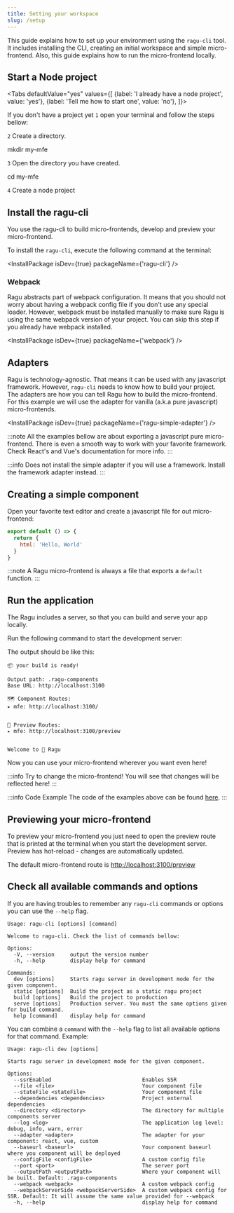 ```yaml
---
title: Setting your workspace
slug: /setup
---
```



This guide explains how to set up your environment using the `ragu-cli` tool.
It includes installing the CLI, creating an initial workspace and simple micro-frontend.
Also, this guide explains how to run the micro-frontend locally.

## Start a Node project

<Tabs
  defaultValue="yes"
  values={[
    {label: 'I already have a node project', value: 'yes'},
    {label: 'Tell me how to start one', value: 'no'},
  ]}>
  <TabItem value="yes">

  </TabItem>
  <TabItem value="no">
    <p>If you don't have a project yet <code>1</code> open your terminal and follow the steps bellow:</p>
    <p><code>2</code> Create a directory.</p>
    <CodeBlock className="language-shell">mkdir my-mfe</CodeBlock>
    <p><code>3</code> Open the directory you have created.</p>
    <CodeBlock className="language-shell">cd my-mfe</CodeBlock>
    <p><code>4</code> Create a node project</p>
    <PackageManager npm="init" yarn="init" />
  </TabItem>
</Tabs>

## Install the ragu-cli

You use the ragu-cli to build micro-frontends, develop and preview your micro-frontend.

To install the `ragu-cli`, execute the following command at the terminal:

<InstallPackage isDev={true} packageName={'ragu-cli'} />

### Webpack
Ragu abstracts part of webpack configuration. It means that you should not worry about having a webpack config file if
you don't use any special loader. However, webpack must be installed manually to make sure Ragu is using the same
webpack version of your project. You can skip this step if you already have webpack installed.

<InstallPackage isDev={true} packageName={'webpack'} />

## Adapters

Ragu is technology-agnostic. That means it can be used with any javascript framework. However,
`ragu-cli` needs to know how to build your project. The adapters are how you can tell Ragu how to build the
micro-frontend. For this example we will use the adapter for vanilla (a.k.a pure javascript) micro-frontends.

<InstallPackage isDev={true} packageName={'ragu-simple-adapter'} />

:::note
All the examples bellow are about exporting a javascript pure micro-frontend.
There is even a smooth way to work with your favorite framework. Check React's and Vue's documentation for more info.
:::

:::info
Does not install the simple adapter if you will use a framework. Install the framework adapter instead.
:::

## Creating a simple component

Open your favorite text editor and create a javascript file for out micro-frontend:

```javascript title="my-mfe.js"
export default () => {
  return {
    html: 'Hello, World'
  }
}
```

:::note
A Ragu micro-frontend is always a file that exports a `default` function.
:::

## Run the application

The Ragu includes a server, so that you can build and serve your app locally.

Run the following command to start the development server:

<PackageManager both="ragu-cli dev --file my-mfe.js" binExecution={true} />

The output should be like this:

```
📦 your build is ready!

Output path: .ragu-components
Base URL: http://localhost:3100

🗺 Component Routes:
▸ mfe: http://localhost:3100/


🔭 Preview Routes:
▸ mfe: http://localhost:3100/preview


Welcome to 🔪 Ragu
```

Now you can use your micro-frontend wherever you want even here!

<LoadMicroFrontend name="Your local micro-frontend" url="http://localhost:3100" hideDemo={true} />

:::info
Try to change the micro-frontend! You will see that changes will be reflected here!
:::

:::info Code Example
The code of the examples above can be found [here](https://github.com/ragu-framework/docs/tree/main/examples/example-01-02).
:::

## Previewing your micro-frontend

To preview your micro-frontend you just need to open the preview route that is printed at the terminal when you start
the development server. Preview has hot-reload - changes are automatically updated.

The default micro-frontend route is [http://localhost:3100/preview](http://localhost:3100/preview)

## Check all available commands and options

If you are having troubles to remember any `ragu-cli` commands or options you can use the `--help` flag.

<PackageManager binExecution={true} both="ragu-cli --help" />

```
Usage: ragu-cli [options] [command]

Welcome to ragu-cli. Check the list of commands bellow:

Options:
  -V, --version     output the version number
  -h, --help        display help for command

Commands:
  dev [options]     Starts ragu server in development mode for the given component.
  static [options]  Build the project as a static ragu project
  build [options]   Build the project to production
  serve [options]   Production server. You must the same options given for build command.
  help [command]    display help for command
```

You can combine a `command` with the `--help` flag to list all available options for that command. Example:

<PackageManager binExecution={true} both="ragu-cli dev --help" />

```
Usage: ragu-cli dev [options]

Starts ragu server in development mode for the given component.

Options:
  --ssrEnabled                             Enables SSR
  --file <file>                            Your component file
  --stateFile <stateFile>                  Your component file
  --dependencies <dependencies>            Project external dependencies
  --directory <directory>                  The directory for multiple components server
  --log <log>                              The application log level: debug, info, warn, error
  --adapter <adapter>                      The adapter for your component: react, vue, custom
  --baseurl <baseurl>                      Your component baseurl where you component will be deployed
  --configFile <configFile>                A custom config file
  --port <port>                            The server port
  --outputPath <outputPath>                Where your component will be built. Default: .ragu-components
  --webpack <webpack>                      A custom webpack config
  --webpackServerSide <webpackServerSide>  A custom webpack config for SSR. Default: It will assume the same value provided for --webpack
  -h, --help                               display help for command
```
